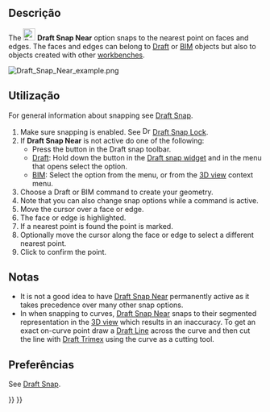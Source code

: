 <languages/>

<div class="mw-translate-fuzzy">
{{Docnav
|[[Draft_Snap_Special/pt-br|Especial]]
|[[Draft_Snap_Ortho/pt-br|Orto]]
|[[Draft_Workbench/pt-br|Draft]]
|IconL=Draft_Snap_Special.svg
|IconR=Draft_Snap_Ortho.svg
|IconC=Workbench_Draft.svg
}}
</div>

{{GuiCommand
|Name=Draft Snap Near
|MenuLocation=Snapping → Snap near
|Workbenches=[[Draft_Workbench|Draft]], [[BIM_Workbench|BIM]]
|SeeAlso=[[Draft_Snap|Draft Snap]], [[Draft_Snap_Lock|Draft Snap Lock]]
}}

<span id="Description"></span>
== Descrição == 

The [[Image:Draft_Snap_Near.svg|24px]] '''Draft Snap Near''' option snaps to the nearest point on faces and edges. The faces and edges can belong to [[Draft_Workbench|Draft]] or [[BIM_Workbench|BIM]] objects but also to objects created with other [[Workbenches|workbenches]].

[[Image:Draft_Snap_Near_example.png]]
{{Caption|Snapping the second point of a line to the nearest point on an edge}}

<span id="Usage"></span>
== Utilização == 

For general information about snapping see [[Draft_Snap|Draft Snap]].

# Make sure snapping is enabled. See [[Image:Draft_Snap_Lock.svg|16px]] [[Draft_Snap_Lock|Draft Snap Lock]].
# If '''Draft Snap Near''' is not active do one of the following:
#* Press the {{Button|[[Image:Draft_Snap_Near.svg|16px]] [[Draft_Snap_Near|Snap near]]}} button in the Draft snap toolbar.
#* [[Draft_Workbench|Draft]]: Hold down the {{Button|[[Image:Draft_Snap_Lock.svg|x16px]][[Image:Toolbar_flyout_arrow.svg|x16px]]}} button in the [[Draft_snap_widget|Draft snap widget]] and in the menu that opens select the {{MenuCommand|[[Image:Draft_Snap_Near.svg|16px]] Snap near}} option.
#* [[BIM_Workbench|BIM]]: Select the {{MenuCommand|Snapping → [[Image:Draft_Snap_Near.svg|16px]] Snap near}} option from the menu, or from the [[3D_view|3D view]] context menu.
# Choose a Draft or BIM command to create your geometry.
# Note that you can also change snap options while a command is active.
# Move the cursor over a face or edge.
# The face or edge is highlighted.
# If a nearest point is found the point is marked.
# Optionally move the cursor along the face or edge to select a different nearest point.
# Click to confirm the point.

<span id="Notes"></span>
==Notas==

* It is not a good idea to have [[Draft_Snap_Near|Draft Snap Near]] permanently active as it takes precedence over many other snap options.
* In {{VersionMinus|0.20}} when snapping to curves, [[Draft_Snap_Near|Draft Snap Near]] snaps to their segmented representation in the [[3D_view|3D view]] which results in an inaccuracy. To get an exact on-curve point draw a [[Draft_Line|Draft Line]] across the curve and then cut the line with [[Draft_Trimex|Draft Trimex]] using the curve as a cutting tool.

<span id="Preferences"></span>
== Preferências ==

See [[Draft_Snap#Preferences|Draft Snap]].


<div class="mw-translate-fuzzy">
{{Docnav
|[[Draft_Snap_Special/pt-br|Especial]]
|[[Draft_Snap_Ortho/pt-br|Orto]]
|[[Draft_Workbench/pt-br|Draft]]
|IconL=Draft_Snap_Special.svg
|IconR=Draft_Snap_Ortho.svg
|IconC=Workbench_Draft.svg
}}
</div>

{{Draft Tools navi{{#translation:}}}}
{{Userdocnavi{{#translation:}}}}